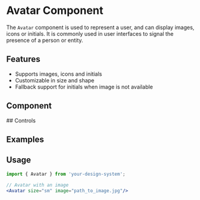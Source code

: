 
<Meta of={AvatarStories} component={Avatar}/>

# Avatar Component
The `Avatar` component is used to represent a user, and can display images, icons or initials. It is commonly used in user interfaces to signal the presence of a person or entity.

## Features
- Supports images, icons and initials
- Customizable in size and shape
- Fallback support for initials when image is not available

## Component
<Primary />
## Controls
<Controls />

## Examples
<Canvas>
  <Story of={AvatarStories.AvatarExtraSmall} />
  <Story of={AvatarStories.AvatarSmall} />
  <Story of={AvatarStories.AvatarMedium} />
  <Story of={AvatarStories.AvatarLarge} />
</Canvas>

## Usage
<div>

```jsx dark
import { Avatar } from 'your-design-system';

// Avatar with an image
<Avatar size="sm" image="path_to_image.jpg"/>
```

</div>


